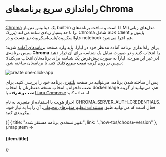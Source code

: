 

<Layout>
<Head>
<title>مستندات راه‌اندازی سریع برنامه‌های Chroma - لیارا</title>
</Head>

# راه‌اندازی سریع برنامه‌های Chroma
<hr className="mb-2" />

<a href="https://github.com/chroma-core/chroma" className="text-[#2196f3] ">Chroma</a> یک دیتابیس متن‌باز built-in است و ساخت برنامه‌های LLM (مدل‌های زبانی بزرگ) را تا حد بسیار زیادی ساده می‌کند. Chroma شامل SDK Client پایتون و جاوااسکریپت/تایپ‌اسکریپت نیز هست و در notebook هم اجرا می‌شود.


<div className="h-4" />

برای راه‌اندازی برنامه آماده مدنظر خود در لیارا، باید وارد صفحه <a href="https://console.liara.ir/one-click-apps" className="text-[#2196f3] ">برنامه‌های آماده</a> شوید؛ سپس برنامه‌ی <b>Chroma</b> 
را انتخاب کنید و در صورت تمایل یک شناسه برای آن قرار دهید (در غیر این‌صورت، لیارا به صورت پیش‌فرض یک شناسه برای برنامه‌تان انتخاب می‌کند)؛ سپس بر روی گزینه **نصب سریع** کلیک کنید تا برنامه‌تان ساخته شود:
<div className="h-4" />
<img src="https://files.liara.ir/docs/chroma/chroma.gif" alt="create one-click-app" />


<div className="h-4" />

پس از ساخته شدن برنامه، می‌توانید در صفحه <a href="https://console.liara.ir/apps" className="text-[#2196f3] ">پلتفرم</a>، برنامه خود را بررسی کنید. برای نصب دلخواه یا انتخاب نسخه مدنظرتان یا انتخاب dockerimage هم، می‌توانید از گزینه **نصب پیشرفته** یا <a href="/one-click-apps/liara-compose/about/" className="text-[#2196f3]">Liara Compose</a> استفاده کنید. 
<div className="h-2" />
<Alert variant="info">
<p>
احراز هویت با استفاده از متغیری به نام <Important>CHROMA_SERVER_AUTH_CREDENTIALS</Important>، فعال است که می‌توانید طبق <a href="/paas/details/envs" className="text-[#2196f3] ">مستندات تنظیم متغیرهای محیطی</a>، آن را بنا به نیاز خود، پیکربندی کنید.
</p>
</Alert>

<Section id="see-also" title="همچنین بخوانید:" />

<div className='h-2' />
<div className="grid md:grid-cols-1 gap-4">
            {[
      {
        title: "تغییر نسخه‌ی برنامه مستقر شده",
        link: "./how-tos/choose-version"
      },
  ].map(item =>
    <Link href={item.link}>
    <Card className="flex cursor-pointer w-full items-center justify-between">
        <div className="flex items-center gap-3">
        <h4>
            {item.title}
        </h4>
        </div>
        <GoArrowLeft className="ml-1" />
    </Card>
    </Link>
            )}
</div>


</Layout>